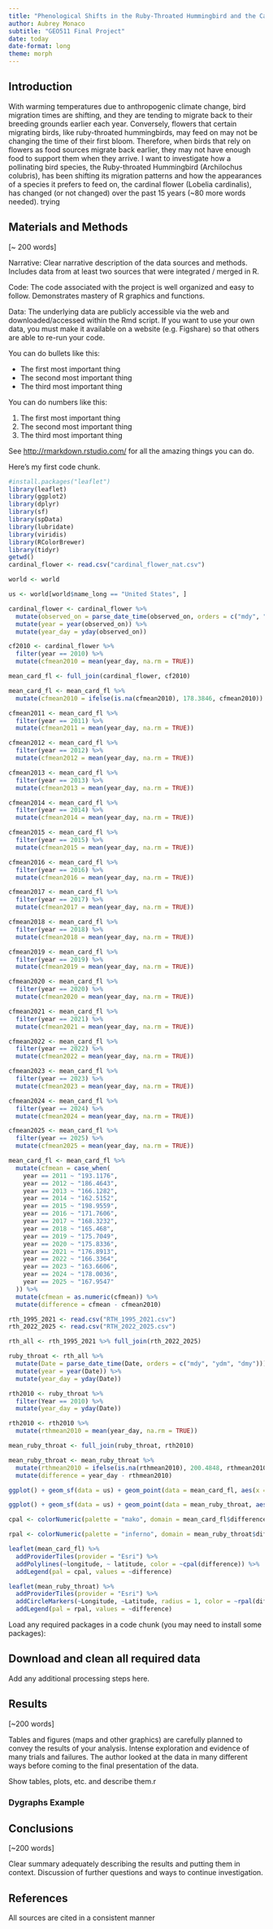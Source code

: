 ```yaml
---
title: "Phenological Shifts in the Ruby-Throated Hummingbird and the Cardinal Flower"
author: Aubrey Monaco
subtitle: "GEO511 Final Project"
date: today
date-format: long
theme: morph
---
```


## Introduction

With warming temperatures due to anthropogenic climate change, bird migration times are shifting, and they are tending to migrate back to their breeding grounds earlier each year. Conversely, flowers that certain migrating birds, like ruby-throated hummingbirds, may feed on may not be changing the time of their first bloom. Therefore, when birds that rely on flowers as food sources migrate back earlier, they may not have enough food to support them when they arrive. I want to investigate how a pollinating bird species, the Ruby-throated Hummingbird (Archilochus colubris), has been shifting its migration patterns and how the appearances of a species it prefers to feed on, the cardinal flower (Lobelia cardinalis), has changed (or not changed) over the past 15 years (\~80 more words needed). trying

## Materials and Methods

\[\~ 200 words\]

Narrative: Clear narrative description of the data sources and methods. Includes data from at least two sources that were integrated / merged in R.

Code: The code associated with the project is well organized and easy to follow. Demonstrates mastery of R graphics and functions.

Data: The underlying data are publicly accessible via the web and downloaded/accessed within the Rmd script. If you want to use your own data, you must make it available on a website (e.g. Figshare) so that others are able to re-run your code.

You can do bullets like this:

-   The first most important thing
-   The second most important thing
-   The third most important thing

You can do numbers like this:

1.  The first most important thing
2.  The second most important thing
3.  The third most important thing

See <http://rmarkdown.rstudio.com/> for all the amazing things you can do.

Here's my first code chunk.

```r
#install.packages("leaflet")
library(leaflet)
library(ggplot2)
library(dplyr)
library(sf)
library(spData)
library(lubridate)
library(viridis)
library(RColorBrewer)
library(tidyr)
getwd()
cardinal_flower <- read.csv("cardinal_flower_nat.csv")

world <- world

us <- world[world$name_long == "United States", ]

cardinal_flower <- cardinal_flower %>%
  mutate(observed_on = parse_date_time(observed_on, orders = c("mdy", "ydm", "dmy"))) %>%
  mutate(year = year(observed_on)) %>%
  mutate(year_day = yday(observed_on))

cf2010 <- cardinal_flower %>%
  filter(year == 2010) %>%
  mutate(cfmean2010 = mean(year_day, na.rm = TRUE)) 

mean_card_fl <- full_join(cardinal_flower, cf2010)

mean_card_fl <- mean_card_fl %>%
  mutate(cfmean2010 = ifelse(is.na(cfmean2010), 178.3846, cfmean2010))

cfmean2011 <- mean_card_fl %>%
  filter(year == 2011) %>%
  mutate(cfmean2011 = mean(year_day, na.rm = TRUE))

cfmean2012 <- mean_card_fl %>%
  filter(year == 2012) %>%
  mutate(cfmean2012 = mean(year_day, na.rm = TRUE))

cfmean2013 <- mean_card_fl %>%
  filter(year == 2013) %>%
  mutate(cfmean2013 = mean(year_day, na.rm = TRUE))

cfmean2014 <- mean_card_fl %>%
  filter(year == 2014) %>%
  mutate(cfmean2014 = mean(year_day, na.rm = TRUE))

cfmean2015 <- mean_card_fl %>%
  filter(year == 2015) %>%
  mutate(cfmean2015 = mean(year_day, na.rm = TRUE))

cfmean2016 <- mean_card_fl %>%
  filter(year == 2016) %>%
  mutate(cfmean2016 = mean(year_day, na.rm = TRUE))

cfmean2017 <- mean_card_fl %>%
  filter(year == 2017) %>%
  mutate(cfmean2017 = mean(year_day, na.rm = TRUE))

cfmean2018 <- mean_card_fl %>%
  filter(year == 2018) %>%
  mutate(cfmean2018 = mean(year_day, na.rm = TRUE))

cfmean2019 <- mean_card_fl %>%
  filter(year == 2019) %>%
  mutate(cfmean2019 = mean(year_day, na.rm = TRUE))

cfmean2020 <- mean_card_fl %>%
  filter(year == 2020) %>%
  mutate(cfmean2020 = mean(year_day, na.rm = TRUE))

cfmean2021 <- mean_card_fl %>%
  filter(year == 2021) %>%
  mutate(cfmean2021 = mean(year_day, na.rm = TRUE))

cfmean2022 <- mean_card_fl %>%
  filter(year == 2022) %>%
  mutate(cfmean2022 = mean(year_day, na.rm = TRUE))

cfmean2023 <- mean_card_fl %>%
  filter(year == 2023) %>%
  mutate(cfmean2023 = mean(year_day, na.rm = TRUE))

cfmean2024 <- mean_card_fl %>%
  filter(year == 2024) %>%
  mutate(cfmean2024 = mean(year_day, na.rm = TRUE))

cfmean2025 <- mean_card_fl %>%
  filter(year == 2025) %>%
  mutate(cfmean2025 = mean(year_day, na.rm = TRUE))

mean_card_fl <- mean_card_fl %>%
  mutate(cfmean = case_when(
    year == 2011 ~ "193.1176",
    year == 2012 ~ "186.4643",
    year == 2013 ~ "166.1282",
    year == 2014 ~ "162.5152",
    year == 2015 ~ "198.9559",
    year == 2016 ~ "171.7606",
    year == 2017 ~ "168.3232",
    year == 2018 ~ "165.468",
    year == 2019 ~ "175.7049",
    year == 2020 ~ "175.8336",
    year == 2021 ~ "176.8913",
    year == 2022 ~ "166.3364",
    year == 2023 ~ "163.6606",
    year == 2024 ~ "178.0036",
    year == 2025 ~ "167.9547"
  )) %>%
  mutate(cfmean = as.numeric(cfmean)) %>%
  mutate(difference = cfmean - cfmean2010)

rth_1995_2021 <- read.csv("RTH_1995_2021.csv")
rth_2022_2025 <- read.csv("RTH_2022_2025.csv")

rth_all <- rth_1995_2021 %>% full_join(rth_2022_2025)

ruby_throat <- rth_all %>%
  mutate(Date = parse_date_time(Date, orders = c("mdy", "ydm", "dmy"))) %>%
  mutate(year = year(Date)) %>%
  mutate(year_day = yday(Date))

rth2010 <- ruby_throat %>%
  filter(Year == 2010) %>%
  mutate(year_day = yday(Date))

rth2010 <- rth2010 %>%
  mutate(rthmean2010 = mean(year_day, na.rm = TRUE)) 

mean_ruby_throat <- full_join(ruby_throat, rth2010) 

mean_ruby_throat <- mean_ruby_throat %>%
  mutate(rthmean2010 = ifelse(is.na(rthmean2010), 200.4848, rthmean2010)) %>%
  mutate(difference = year_day - rthmean2010)

ggplot() + geom_sf(data = us) + geom_point(data = mean_card_fl, aes(x = longitude, y = latitude, color = difference))

ggplot() + geom_sf(data = us) + geom_point(data = mean_ruby_throat, aes(x = Longitude, y = Latitude, color = difference)) 

cpal <- colorNumeric(palette = "mako", domain = mean_card_fl$difference, na.color = NA, reverse = TRUE)

rpal <- colorNumeric(palette = "inferno", domain = mean_ruby_throat$difference, na.color = NA)

leaflet(mean_card_fl) %>%
  addProviderTiles(provider = "Esri") %>%
  addPolylines(~longitude, ~ latitude, color = ~cpal(difference)) %>%
  addLegend(pal = cpal, values = ~difference)

leaflet(mean_ruby_throat) %>%
  addProviderTiles(provider = "Esri") %>%
  addCircleMarkers(~Longitude, ~Latitude, radius = 1, color = ~rpal(difference)) %>%
  addLegend(pal = rpal, values = ~difference)
```

Load any required packages in a code chunk (you may need to install some packages):

## Download and clean all required data

Add any additional processing steps here.

## Results

\[\~200 words\]

Tables and figures (maps and other graphics) are carefully planned to convey the results of your analysis. Intense exploration and evidence of many trials and failures. The author looked at the data in many different ways before coming to the final presentation of the data.

Show tables, plots, etc. and describe them.r

### Dygraphs Example

## Conclusions

\[\~200 words\]

Clear summary adequately describing the results and putting them in context. Discussion of further questions and ways to continue investigation.

## References

All sources are cited in a consistent manner
